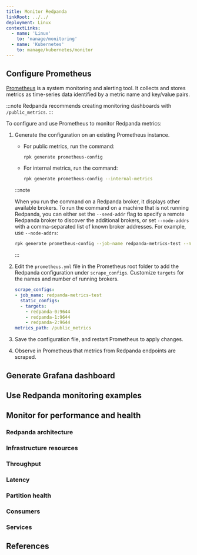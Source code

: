 ```yaml
---
title: Monitor Redpanda
linkRoot: ../../
deployment: Linux
contextLinks:
  - name: 'Linux'
    to: 'manage/monitoring'
  - name: 'Kubernetes'
    to: manage/kubernetes/monitor
---
```


<head>
  <meta name="title" content="Monitor Redpanda | Redpanda Docs" />
  <meta name="description" content="Metrics to monitor the health of your system to predict issues and optimize performance."/>
  <link rel="canonical" href="https://docs.redpanda.com/docs/manage/monitoring/" />
</head>


<ContextLink frontmatter={frontMatter}
/>

<Intro frontmatter={frontMatter}/>

## Configure Prometheus

[Prometheus](https://prometheus.io/) is a system monitoring and alerting tool. It collects and stores metrics as time-series data identified by a metric name and key/value pairs.

:::note
Redpanda recommends creating monitoring dashboards with `/public_metrics`.
:::

To configure and use Prometheus to monitor Redpanda metrics:

1. Generate the configuration on an existing Prometheus instance.

    - For public metrics, run the command:

        ```bash
        rpk generate prometheus-config
        ```

    - For internal metrics, run the command:

        ```bash
        rpk generate prometheus-config --internal-metrics
        ```

    :::note

    When you run the command on a Redpanda broker, it displays other available brokers. To run the command on a machine that is not running Redpanda, you can either set the `--seed-addr` flag to specify a remote Redpanda broker to discover the additional brokers, or set `--node-addrs` with a comma-separated list of known broker addresses. For example, use `--node-addrs`:

    ```bash
    rpk generate prometheus-config --job-name redpanda-metrics-test --node-addrs 172.31.18.239:9644,172.31.18.239:9643,172.31.18.239:9642
    ```
    :::

1. Edit the `prometheus.yml` file in the Prometheus root folder to add the Redpanda configuration under `scrape_configs`. Customize `targets` for the names and number of running brokers.

    ```yaml
    scrape_configs:
    - job_name: redpanda-metrics-test
      static_configs:
      - targets:
        - redpanda-0:9644
        - redpanda-1:9644
        - redpanda-2:9644
    metrics_path: /public_metrics
    ```

1. Save the configuration file, and restart Prometheus to apply changes.

1. Observe in Prometheus that metrics from Redpanda endpoints are scraped.

## Generate Grafana dashboard

<GenerateGrafanaDashboard frontmatter={frontMatter}/>

## Use Redpanda monitoring examples 

<MonitoringExamples/>

## Monitor for performance and health

<MonitorForPerformance/>

### Redpanda architecture

<RedpandaArchitecture frontmatter={frontMatter}/>

### Infrastructure resources

<InfrastructureResources frontmatter={frontMatter}/>

### Throughput

<Throughput frontmatter={frontMatter}/>

### Latency

<Latency frontmatter={frontMatter}/>

### Partition health

<PartitionHealth frontmatter={frontMatter}/>

### Consumers

<Consumers frontmatter={frontMatter}/>

### Services

<Services/>

## References

<References frontmatter={frontMatter}/>